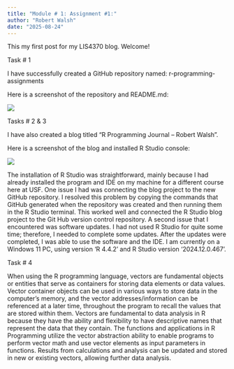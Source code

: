 ```yaml
---
title: "Module # 1: Assignment #1:"
author: "Robert Walsh"
date: "2025-08-24"
---
```


This my first post for my LIS4370 blog. Welcome!

Task \# 1

I have successfully created a GitHub repository named: r-programming-assignments

Here is a screenshot of the repository and README.md:

![](repository.png)

Tasks \# 2 & 3

I have also created a blog titled “R Programming Journal – Robert Walsh”.

Here is a screenshot of the blog and installed R Studio console:

![](blogRstudio.png)

The installation of R Studio was straightforward, mainly because I had already installed the program and IDE on my machine for a different course here at USF. One issue I had was connecting the blog project to the new GitHub repository. I resolved this problem by copying the commands that GitHub generated when the repository was created and then running them in the R Studio terminal. This worked well and connected the R Studio blog project to the Git Hub version control repository. A second issue that I encountered was software updates. I had not used R Studio for quite some time; therefore, I needed to complete some updates. After the updates were completed, I was able to use the software and the IDE. I am currently on a Windows 11 PC, using version ‘R 4.4.2’ and R Studio version ‘2024.12.0.467’.

Task \# 4

When using the R programming language, vectors are fundamental objects or entities that serve as containers for storing data elements or data values. Vector container objects can be used in various ways to store data in the computer's memory, and the vector addresses/information can be referenced at a later time, throughout the program to recall the values that are stored within them. Vectors are fundamental to data analysis in R because they have the ability and flexibility to have descriptive names that represent the data that they contain. The functions and applications in R Programming utilize the vector abstraction ability to enable programs to perform vector math and use vector elements as input parameters in functions. Results from calculations and analysis can be updated and stored in new or existing vectors, allowing further data analysis.
